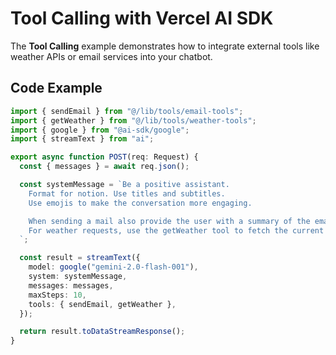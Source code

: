 
# Tool Calling with Vercel AI SDK

The **Tool Calling** example demonstrates how to integrate external tools like weather APIs or email services into your chatbot.

## Code Example

```typescript
import { sendEmail } from "@/lib/tools/email-tools";
import { getWeather } from "@/lib/tools/weather-tools";
import { google } from "@ai-sdk/google";
import { streamText } from "ai";

export async function POST(req: Request) {
  const { messages } = await req.json();

  const systemMessage = `Be a positive assistant.
    Format for notion. Use titles and subtitles.
    Use emojis to make the conversation more engaging.

    When sending a mail also provide the user with a summary of the email content.
    For weather requests, use the getWeather tool to fetch the current weather information.
  `;

  const result = streamText({
    model: google("gemini-2.0-flash-001"),
    system: systemMessage,
    messages: messages,
    maxSteps: 10,
    tools: { sendEmail, getWeather },
  });

  return result.toDataStreamResponse();
}